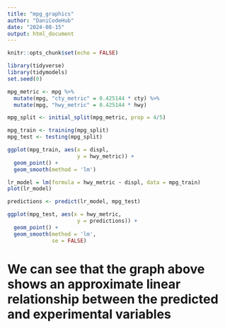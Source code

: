 ```yaml
---
title: "mpg_graphics"
author: "DaniCodeHub"
date: "2024-08-15"
output: html_document
---
```


```r
knitr::opts_chunk$set(echo = FALSE)
```

```r

library(tidyverse)
library(tidymodels)
set.seed(0)

mpg_metric <- mpg %>% 
  mutate(mpg, "cty_metric" = 0.425144 * cty) %>% 
  mutate(mpg, "hwy_metric" = 0.425144 * hwy)

mpg_split <- initial_split(mpg_metric, prop = 4/5)

mpg_train <- training(mpg_split)
mpg_test <- testing(mpg_split)

```

```r

ggplot(mpg_train, aes(x = displ,
                      y = hwy_metric)) +
  geom_point() +
  geom_smooth(method = 'lm')

```

```r

lr_model = lm(formula = hwy_metric ~ displ, data = mpg_train)
plot(lr_model)

predictions <- predict(lr_model, mpg_test)

```

```r

ggplot(mpg_test, aes(x = hwy_metric,
                      y = predictions)) +
  geom_point() + 
  geom_smooth(method = 'lm',
              se = FALSE)
```

# We can see that the graph above shows an approximate linear relationship between the predicted and experimental variables 